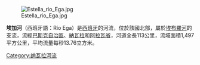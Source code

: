 [[Image:Estella_rio_Ega.jpg|thumb]]

'''埃加河'''（西班牙語：Río Ega）是[[西班牙|西班牙]]的河流，位於該國北部，屬於[[埃布羅河|埃布羅河]]的支流，流經[[巴斯克自治區|巴斯克自治區]]、[[納瓦拉|納瓦拉]]和[[阿拉瓦省|阿拉瓦省]]，河道全長113公里，流域面積1,497平方公里，平均流量每秒13.76立方米。

{{Spain-geo-stub}}
[[Category:纳瓦拉河流|Category:纳瓦拉河流]]